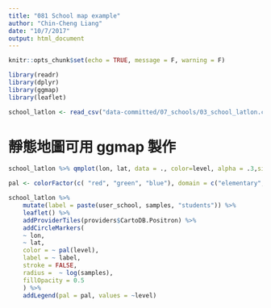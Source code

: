 ```yaml
---
title: "081 School map example"
author: "Chin-Cheng Liang"
date: "10/7/2017"
output: html_document
---
```


```r
knitr::opts_chunk$set(echo = TRUE, message = F, warning = F)
```


```r
library(readr)
library(dplyr)
library(ggmap)
library(leaflet)
```

```r
school_latlon <- read_csv("data-committed/07_schools/03_school_latlon.csv") %>% rename(samples = nn)
```


# 靜態地圖可用 ggmap 製作

```r
school_latlon %>% qmplot(lon, lat, data = ., color=level, alpha = .3,size = samples) 
```

```r
pal <- colorFactor(c( "red", "green", "blue"), domain = c("elementary", "junior", "senior"))

school_latlon %>%
    mutate(label = paste(user_school, samples, "students")) %>%
    leaflet() %>%
    addProviderTiles(providers$CartoDB.Positron) %>%
    addCircleMarkers(
    ~ lon,
    ~ lat,
    color = ~ pal(level),
    label = ~ label,
    stroke = FALSE,
    radius =  ~ log(samples),
    fillOpacity = 0.5
    ) %>%
    addLegend(pal = pal, values = ~level)
```

